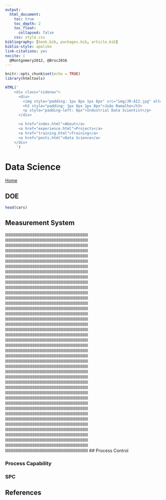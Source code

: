 ```yaml
---
output: 
  html_document:
    toc: true
    toc_depth: 2
    toc_float:
      collapsed: false
    css: style.css
bibliography: [book.bib, packages.bib, article.bib]
biblio-style: apalike
link-citations: yes
nocite: |
  @Montgomery2012, @Broc2016
---
```

```r
knitr::opts_chunk$set(echo = TRUE)
library(htmltools)
```

```r
HTML('
    <div class="sidenav">
      <div>
        <img style="padding: 1px 8px 1px 8px" src="img/JR-AI2.jpg" alt="" width="140px">
        <h3 style="padding: 1px 8px 1px 8px">João Ramalho</h3>
        <p style="padding-left: 8px">Industrial Data Scientist</p>
      </div>

      <a href="index.html">About</a>
      <a href="experience.html">Projects</a>
      <a href="training.html">Training</a>
      <a href="posts.html">Data Science</a>
    </div>
     ')
```


# Data Science
<a href="index.html">Home</a>



## DOE

```r
head(cars)
```


## Measurement System

lllllllllllllllllllllllllllllllllllllllllllllllllllllllllllllllllllllllllllllll
lllllllllllllllllllllllllllllllllllllllllllllllllllllllllllllllllllllllllllllll
lllllllllllllllllllllllllllllllllllllllllllllllllllllllllllllllllllllllllllllll
lllllllllllllllllllllllllllllllllllllllllllllllllllllllllllllllllllllllllllllll
lllllllllllllllllllllllllllllllllllllllllllllllllllllllllllllllllllllllllllllll
lllllllllllllllllllllllllllllllllllllllllllllllllllllllllllllllllllllllllllllll
lllllllllllllllllllllllllllllllllllllllllllllllllllllllllllllllllllllllllllllll
lllllllllllllllllllllllllllllllllllllllllllllllllllllllllllllllllllllllllllllll
lllllllllllllllllllllllllllllllllllllllllllllllllllllllllllllllllllllllllllllll
lllllllllllllllllllllllllllllllllllllllllllllllllllllllllllllllllllllllllllllll
lllllllllllllllllllllllllllllllllllllllllllllllllllllllllllllllllllllllllllllll
lllllllllllllllllllllllllllllllllllllllllllllllllllllllllllllllllllllllllllllll
lllllllllllllllllllllllllllllllllllllllllllllllllllllllllllllllllllllllllllllll
lllllllllllllllllllllllllllllllllllllllllllllllllllllllllllllllllllllllllllllll
lllllllllllllllllllllllllllllllllllllllllllllllllllllllllllllllllllllllllllllll
lllllllllllllllllllllllllllllllllllllllllllllllllllllllllllllllllllllllllllllll
lllllllllllllllllllllllllllllllllllllllllllllllllllllllllllllllllllllllllllllll
lllllllllllllllllllllllllllllllllllllllllllllllllllllllllllllllllllllllllllllll
lllllllllllllllllllllllllllllllllllllllllllllllllllllllllllllllllllllllllllllll
lllllllllllllllllllllllllllllllllllllllllllllllllllllllllllllllllllllllllllllll
lllllllllllllllllllllllllllllllllllllllllllllllllllllllllllllllllllllllllllllll
lllllllllllllllllllllllllllllllllllllllllllllllllllllllllllllllllllllllllllllll
lllllllllllllllllllllllllllllllllllllllllllllllllllllllllllllllllllllllllllllll
lllllllllllllllllllllllllllllllllllllllllllllllllllllllllllllllllllllllllllllll
lllllllllllllllllllllllllllllllllllllllllllllllllllllllllllllllllllllllllllllll
lllllllllllllllllllllllllllllllllllllllllllllllllllllllllllllllllllllllllllllll
lllllllllllllllllllllllllllllllllllllllllllllllllllllllllllllllllllllllllllllll
lllllllllllllllllllllllllllllllllllllllllllllllllllllllllllllllllllllllllllllll
lllllllllllllllllllllllllllllllllllllllllllllllllllllllllllllllllllllllllllllll
lllllllllllllllllllllllllllllllllllllllllllllllllllllllllllllllllllllllllllllll
lllllllllllllllllllllllllllllllllllllllllllllllllllllllllllllllllllllllllllllll
lllllllllllllllllllllllllllllllllllllllllllllllllllllllllllllllllllllllllllllll
lllllllllllllllllllllllllllllllllllllllllllllllllllllllllllllllllllllllllllllll
lllllllllllllllllllllllllllllllllllllllllllllllllllllllllllllllllllllllllllllll
lllllllllllllllllllllllllllllllllllllllllllllllllllllllllllllllllllllllllllllll
lllllllllllllllllllllllllllllllllllllllllllllllllllllllllllllllllllllllllllllll
lllllllllllllllllllllllllllllllllllllllllllllllllllllllllllllllllllllllllllllll
lllllllllllllllllllllllllllllllllllllllllllllllllllllllllllllllllllllllllllllll
lllllllllllllllllllllllllllllllllllllllllllllllllllllllllllllllllllllllllllllll
lllllllllllllllllllllllllllllllllllllllllllllllllllllllllllllllllllllllllllllll
lllllllllllllllllllllllllllllllllllllllllllllllllllllllllllllllllllllllllllllll
lllllllllllllllllllllllllllllllllllllllllllllllllllllllllllllllllllllllllllllll
## Process Control

### Process Capability

### SPC


## References

